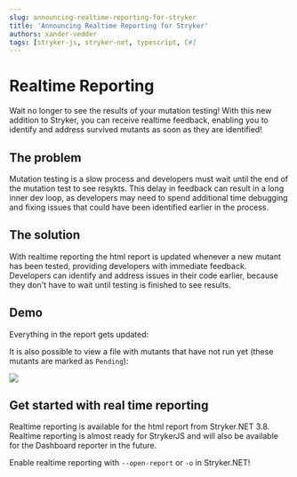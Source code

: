 ```yaml
---
slug: announcing-realtime-reporting-for-stryker
title: 'Announcing Realtime Reporting for Stryker'
authors: xander-vedder
tags: [stryker-js, stryker-net, typescript, C#]
---
```


# Realtime Reporting

Wait no longer to see the results of your mutation testing! With this new addition to Stryker, you can receive realtime feedback, enabling you to identify and address survived mutants as soon as they are identified!

<!-- truncate -->

## The problem

Mutation testing is a slow process and developers must wait until the end of the mutation test to see resykts. This delay in feedback can result in a long inner dev loop, as developers may need to spend additional time debugging and fixing issues that could have been identified earlier in the process.

## The solution

With realtime reporting the html report is updated whenever a new mutant has been tested, providing developers with immediate feedback. Developers can identify and address issues in their code earlier, because they don't have to wait until testing is finished to see results.

## Demo

Everything in the report gets updated:


<ReactPlayer playing controls url="/videos/realtime-reporting.mp4" width="100%" height="100%" />

It is also possible to view a file with mutants that have not run yet (these mutants are marked as `Pending`):

![](/images/blogs/pending-mutants.png)

## Get started with real time reporting

Realtime reporting is available for the html report from Stryker.NET 3.8.
Realtime reporting is almost ready for StrykerJS and will also be available for the Dashboard reporter in the future.

Enable realtime reporting with `--open-report` or `-o` in Stryker.NET!
